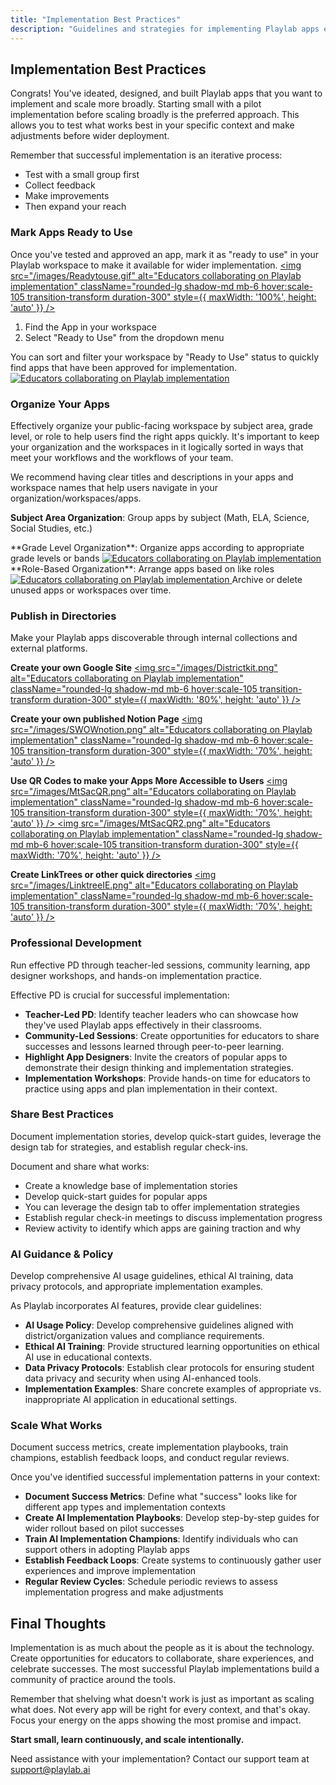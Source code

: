 ```yaml
---
title: "Implementation Best Practices"
description: "Guidelines and strategies for implementing Playlab apps effectively in your educational environment"
---
```


## <Icon icon="book" size="24" className="inline-block align-text-bottom" /> Implementation Best Practices

Congrats! You've ideated, designed, and built Playlab apps that you want to implement and scale more broadly. Starting small with a pilot implementation before scaling broadly is the preferred approach. This allows you to test what works best in your specific context and make adjustments before wider deployment.

Remember that successful implementation is an iterative process:
- Test with a small group first
- Collect feedback
- Make improvements
- Then expand your reach 

### <Icon icon="circle-check" size="20" className="inline-block align-text-bottom mr-2" /> Mark Apps Ready to Use
Once you've tested and approved an app, mark it as "ready to use" in your Playlab workspace to make it available for wider implementation.
<a href="https://docs.playlab.ai/ready-to-use" target="_blank">
  <img 
    src="/images/Readytouse.gif" 
    alt="Educators collaborating on Playlab implementation" 
    className="rounded-lg shadow-md mb-6 hover:scale-105 transition-transform duration-300" 
    style={{ maxWidth: '100%', height: 'auto' }}
  />
</a>
1. Find the App in your workspace
2. Select "Ready to Use" from the dropdown menu

<Note>
You can sort and filter your workspace by "Ready to Use" status to quickly find apps that have been approved for implementation.
</Note>
<a href="https://docs.playlab.ai/sorting-status" target="_blank">
  <img 
    src="/images/sortingstatus.gif" 
    alt="Educators collaborating on Playlab implementation" 
    className="rounded-lg shadow-md mb-6 hover:scale-105 transition-transform duration-300" 
    style={{ maxWidth: '100%', height: 'auto' }}
  />
</a>

### <Icon icon="folders" size="20" className="inline-block align-text-bottom mr-2" /> Organize Your Apps

Effectively organize your public-facing workspace by subject area, grade level, or role to help users find the right apps quickly. It's important to keep your organization and the workspaces in it logically sorted in ways that meet your workflows and the workflows of your team.

<Tip>
We recommend having clear titles and descriptions in your apps and workspace names that help users navigate in your organization/workspaces/apps.
</Tip>

**Subject Area Organization**: Group apps by subject (Math, ELA, Science, Social Studies, etc.)
<a href="https://docs.playlab.ai/organization-setup" target="_blank">

</a>
**Grade Level Organization**: Organize apps according to appropriate grade levels or bands
<a href="https://docs.playlab.ai/org-by-grade" target="_blank">
  <img 
    src="/images/orgbygrade.png" 
    alt="Educators collaborating on Playlab implementation" 
    className="rounded-lg shadow-md mb-6 hover:scale-105 transition-transform duration-300" 
    style={{ maxWidth: '100%', height: 'auto' }}
  />
</a>
**Role-Based Organization**: Arrange apps based on like roles
<a href="https://docs.playlab.ai/organize-by-role" target="_blank">
  <img 
    src="/images/organizebyrole.png" 
    alt="Educators collaborating on Playlab implementation" 
    className="rounded-lg shadow-md mb-6 hover:scale-105 transition-transform duration-300" 
    style={{ maxWidth: '100%', height: 'auto' }}
  />
</a>

<Warning>
Archive or delete unused apps or workspaces over time.
</Warning>

### <Icon icon="share-nodes" size="20" className="inline-block align-text-bottom mr-2" /> Publish in Directories

Make your Playlab apps discoverable through internal collections and external platforms.

**Create your own Google Site**
<a href="https://www.districtkit.ai/" target="_blank">
  <img 
    src="/images/Districtkit.png" 
    alt="Educators collaborating on Playlab implementation" 
    className="rounded-lg shadow-md mb-6 hover:scale-105 transition-transform duration-300" 
    style={{ maxWidth: '80%', height: 'auto' }}
  />
</a>

**Create your own published Notion Page**
<a href="https://playlabai.notion.site/School-Without-Walls-Passion-Project-Playlab-Suite-15fa9d3778c580458352dbb1bd0f4329?pvs=4" target="_blank">
  <img 
    src="/images/SWOWnotion.png" 
    alt="Educators collaborating on Playlab implementation" 
    className="rounded-lg shadow-md mb-6 hover:scale-105 transition-transform duration-300" 
    style={{ maxWidth: '70%', height: 'auto' }}
  />
</a>

**Use QR Codes to make your Apps More Accessible to Users**
<a href="URL-LINK-HERE" target="_blank">
  <img 
    src="/images/MtSacQR.png" 
    alt="Educators collaborating on Playlab implementation" 
    className="rounded-lg shadow-md mb-6 hover:scale-105 transition-transform duration-300" 
    style={{ maxWidth: '70%', height: 'auto' }}
  />
</a>
<a href="URL-LINK-HERE" target="_blank">
  <img 
    src="/images/MtSacQR2.png" 
    alt="Educators collaborating on Playlab implementation" 
    className="rounded-lg shadow-md mb-6 hover:scale-105 transition-transform duration-300" 
    style={{ maxWidth: '70%', height: 'auto' }}
  />
</a>

**Create LinkTrees or other quick directories**
<a href="https://linktr.ee/wymankhuu" target="_blank">
  <img 
    src="/images/LinktreeIE.png" 
    alt="Educators collaborating on Playlab implementation" 
    className="rounded-lg shadow-md mb-6 hover:scale-105 transition-transform duration-300" 
    style={{ maxWidth: '70%', height: 'auto' }}
  />
</a>

### <Icon icon="chalkboard-user" size="20" className="inline-block align-text-bottom mr-2" /> Professional Development

Run effective PD through teacher-led sessions, community learning, app designer workshops, and hands-on implementation practice.

Effective PD is crucial for successful implementation:

- **Teacher-Led PD**: Identify teacher leaders who can showcase how they've used Playlab apps effectively in their classrooms.
- **Community-Led Sessions**: Create opportunities for educators to share successes and lessons learned through peer-to-peer learning.
- **Highlight App Designers**: Invite the creators of popular apps to demonstrate their design thinking and implementation strategies.
- **Implementation Workshops**: Provide hands-on time for educators to practice using apps and plan implementation in their context.

### <Icon icon="users-gear" size="20" className="inline-block align-text-bottom mr-2" /> Share Best Practices

Document implementation stories, develop quick-start guides, leverage the design tab for strategies, and establish regular check-ins.

Document and share what works:
- Create a knowledge base of implementation stories
- Develop quick-start guides for popular apps
- You can leverage the design tab to offer implementation strategies
- Establish regular check-in meetings to discuss implementation progress
- Review activity to identify which apps are gaining traction and why

### <Icon icon="shield-check" size="20" className="inline-block align-text-bottom mr-2" /> AI Guidance & Policy

Develop comprehensive AI usage guidelines, ethical AI training, data privacy protocols, and appropriate implementation examples.

As Playlab incorporates AI features, provide clear guidelines:

- **AI Usage Policy**: Develop comprehensive guidelines aligned with district/organization values and compliance requirements.
- **Ethical AI Training**: Provide structured learning opportunities on ethical AI use in educational contexts.
- **Data Privacy Protocols**: Establish clear protocols for ensuring student data privacy and security when using AI-enhanced tools.
- **Implementation Examples**: Share concrete examples of appropriate vs. inappropriate AI application in educational settings.

### <Icon icon="chart-line" size="20" className="inline-block align-text-bottom mr-2" /> Scale What Works

Document success metrics, create implementation playbooks, train champions, establish feedback loops, and conduct regular reviews.

Once you've identified successful implementation patterns in your context:

- **Document Success Metrics**: Define what "success" looks like for different app types and implementation contexts
- **Create AI Implementation Playbooks**: Develop step-by-step guides for wider rollout based on pilot successes
- **Train AI Implementation Champions**: Identify individuals who can support others in adopting Playlab apps
- **Establish Feedback Loops**: Create systems to continuously gather user experiences and improve implementation
- **Regular Review Cycles**: Schedule periodic reviews to assess implementation progress and make adjustments

## <Icon icon="circle-info" size="24" className="inline-block align-text-bottom" /> Final Thoughts

Implementation is as much about the people as it is about the technology. Create opportunities for educators to collaborate, share experiences, and celebrate successes. The most successful Playlab implementations build a community of practice around the tools.

<Tip>
Remember that shelving what doesn't work is just as important as scaling what does. Not every app will be right for every context, and that's okay. Focus your energy on the apps showing the most promise and impact.
</Tip>

**Start small, learn continuously, and scale intentionally.**

Need assistance with your implementation? Contact our support team at <a href="mailto:support@playlab.ai">support@playlab.ai</a>
